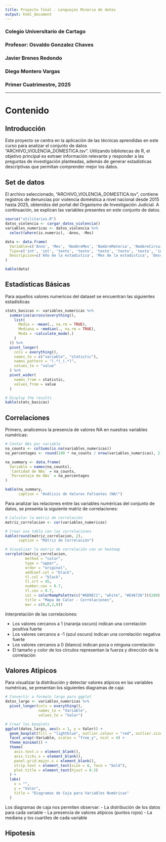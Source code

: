 ```yaml
---
title: Proyecto final - Lenguajes Mineria de datos
output: html_document
---
```


### Colegio Universitario de Cartago
### Profesor: Osvaldo Gonzalez Chaves
### Javier Brenes Redondo
### Diego Montero Vargas
### Primer Cuatrimestre, 2025

---

# Contenido {.tabset}

## Introducción

Este proyecto se centra en la aplicación de las técnicas aprendidas en este curso para analizar el conjunto de datos "ARCHIVO_VIOLENCIA_DOMESTICA.tsv". Utilizando bibliotecas de R, el objetivo principal es extraer información relevante y responder a las preguntas de investigación planteadas, además de generar estadísticas descriptivas que permitan comprender mejor los datos.

## Set de datos

El archivo seleccionado, "ARCHIVO_VIOLENCIA_DOMESTICA.tsv", contiene registros de denuncias por violencia doméstica a nivel nacional desde 2015 hasta 2025, obtenidos del portal del Organismo de Investigación Judicial. A continuación, se explican las variables presentes en este conjunto de datos.

```r
source("utilitarios.R")
datos_violencia <- cargar_datos_violencia()
variables_numericas <- datos_violencia %>%
  select(where(is.numeric), -Anno, -Mes)

```
```r

data <- data.frame(
  Variable=c('Anno', 'Mes', 'NombreMes', 'NombreMateria', 'NombreCircuito', 'NombreDespacho', 'NombreTipoDespacho', 'CirculanteInicial', 'CirculanteInicialLeg', 'Entrados', 'TestimoniosPiezas', 'Legajos', 'Reentrados', 'TErminadosXIncompetencia', 'AbandonadosOInactivos', 'Terminasdos', 'CirculanteFinal', 'CirculanteFinalLegajos' ),
  Tipo=c('int', 'int', 'texto', 'texto', 'texto', 'texto', 'texto', 'int', 'int', 'int', 'int', 'int', 'int', 'int', 'int', 'int', 'int', 'int' ),
  Descripcion=c('Año de la estadistica', 'Mes de la estadistica', 'Descripción del mes', 'Nombre de la materia', 'Nombre del circuito', '	Descripción del despacho', 'Descripción del tipo de despacho', 'Cantidad de expedientes activos al iniciar el mes', 'Subconjunto del apartado anterior, en donde el tipos de caso es "Legajo", válido para despachos laborales y contenciosos.', 'Cantidad de expedientes entrados como nuevos durante el mes.', 'Subconjunto de los entrados, en donde el expediente sea un testimonio de piezas.', '	Subconjunto de los entrados, en donde el expediente sea un "legajo".', 'Cantidad de expedientes reentrados durante el mes.', 'Subconjunto de los terminados, en donde el motivo de término sea "Por Incompetencia"', 'Subconjunto de los terminados, en donde el motivo de término sea "Abandonado ó Inactivo"', 'Cantidad de expedientes finalizados durante el mes.', 'Cantidad de expedientes activos al finalizar el mes.', 'Subconjunto del apartado anterior, en donde el tipos de caso es "Legajo", válido para despachos laborales y contenciosos.' )
)

kable(data)
```

## Estadísticas Básicas

Para aquellos valores numericos del dataset se encuentran las siguientes estadisticas

```r

stats_basicas <- variables_numericas %>%
  summarise(across(everything(),
    list(
      Media = ~mean(., na.rm = TRUE),
      Mediana = ~median(., na.rm = TRUE),
      Moda = ~calculate_mode(.)
    )
  )) %>%
  pivot_longer(
    cols = everything(),
    names_to = c("variable", "statistic"),
    names_pattern = "(.*)_(.*)",
    values_to = "value"
  ) %>%
  pivot_wider(
    names_from = statistic,
    values_from = value
  )

# Display the results
kable(stats_basicas)
```

## Correlaciones

Primero, analicemos la presencia de valores NA en nuestras variables numéricas:

```r
# Contar NAs por variable
na_counts <- colSums(is.na(variables_numericas))
na_percentages <- round(100 * na_counts / nrow(variables_numericas), 2)

na_summary <- data.frame(
  Variable = names(na_counts),
  `Cantidad de NAs` = na_counts,
  `Porcentaje de NAs` = na_percentages
)

kable(na_summary, 
      caption = "Análisis de Valores Faltantes (NA)")
```

Para analizar las relaciones entre las variables numéricas del conjunto de datos, se presenta la siguiente matriz de correlaciones:

```r
# Calcular la matriz de correlación
matriz_correlacion <- cor(variables_numericas)

# Crear una tabla con las correlaciones
kable(round(matriz_correlacion, 2), 
      caption = "Matriz de Correlación")

# Visualizar la matriz de correlación con un heatmap
corrplot(matriz_correlacion,
         method = "color",
         type = "upper",
         order = "original",
         addCoef.col = "black",
         tl.col = "black",
         tl.srt = 45,
         number.cex = 0.7,
         tl.cex = 0.7,
         col = colorRampPalette(c("#6D9EC1", "white", "#E46726"))(200),
         title = "Mapa de Calor - Correlaciones",
         mar = c(0,0,2,0))
```

Interpretación de las correlaciones:

- Los valores cercanos a 1 (naranja oscuro) indican una correlación positiva fuerte
- Los valores cercanos a -1 (azul oscuro) indican una correlación negativa fuerte
- Los valores cercanos a 0 (blanco) indican poca o ninguna correlación
- El tamaño y color de los círculos representan la fuerza y dirección de la correlación

## Valores Atipicos

Para visualizar la distribución y detectar valores atípicos en las variables numéricas, se presentan los siguientes diagramas de caja:

```r
# Convertir a formato largo para ggplot
datos_largo <- variables_numericas %>%
  pivot_longer(cols = everything(),
               names_to = "Variable",
               values_to = "Valor")

# Crear los boxplots
ggplot(datos_largo, aes(x = 1, y = Valor)) +
  geom_boxplot(fill = "lightblue", outlier.colour = "red", outlier.size = 2) +
  facet_wrap(~Variable, scales = "free_y", ncol = 4) +
  theme_minimal() +
  theme(
    axis.text.x = element_blank(),
    axis.ticks.x = element_blank(),
    panel.grid.major.x = element_blank(),
    strip.text = element_text(size = 8, face = "bold"),
    plot.title = element_text(hjust = 0.5)
  ) +
  labs(
    x = "",
    y = "Valor",
    title = "Diagramas de Caja para Variables Numéricas"
  )
```

Los diagramas de caja nos permiten observar:
- La distribución de los datos para cada variable
- La presencia de valores atípicos (puntos rojos)
- La mediana y los cuartiles de cada variable

## Hipotesis
